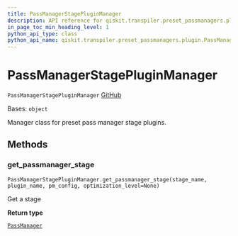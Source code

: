 ```yaml
---
title: PassManagerStagePluginManager
description: API reference for qiskit.transpiler.preset_passmanagers.plugin.PassManagerStagePluginManager
in_page_toc_min_heading_level: 1
python_api_type: class
python_api_name: qiskit.transpiler.preset_passmanagers.plugin.PassManagerStagePluginManager
---
```


# PassManagerStagePluginManager

<span id="qiskit.transpiler.preset_passmanagers.plugin.PassManagerStagePluginManager" />

`PassManagerStagePluginManager` [GitHub](https://github.com/qiskit/qiskit/tree/stable/0.22/qiskit/transpiler/preset_passmanagers/plugin.py "view source code")

Bases: `object`

Manager class for preset pass manager stage plugins.

## Methods

### get\_passmanager\_stage

<span id="qiskit.transpiler.preset_passmanagers.plugin.PassManagerStagePluginManager.get_passmanager_stage" />

`PassManagerStagePluginManager.get_passmanager_stage(stage_name, plugin_name, pm_config, optimization_level=None)`

Get a stage

**Return type**

[`PassManager`](qiskit.transpiler.PassManager "qiskit.transpiler.passmanager.PassManager")

